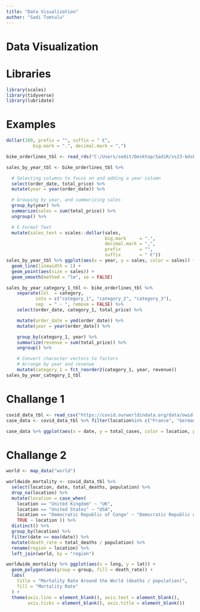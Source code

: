 ```yaml
---
title: "Data Visualization"
author: "Sadi Tomtulu"
---
```


# Data Visualization

# Libraries

```r
library(scales)
library(tidyverse)
library(lubridate)
```

# Examples

```r

dollar(100, prefix = "", suffix = " €",
          big.mark = ".", decimal.mark = ",")

bike_orderlines_tbl <- read_rds("C:/Users/sedit/Desktop/SadiR/ss23-bdsb-Sadtom98/content/01_journal/01_tidyverse_files/Bikes/01_bike_sales/02_wrangled_data/bike_orderlines.rds")

sales_by_year_tbl <- bike_orderlines_tbl %>%

  # Selecting columns to focus on and adding a year column
  select(order_date, total_price) %>%
  mutate(year = year(order_date)) %>%

  # Grouping by year, and summarizing sales
  group_by(year) %>%
  summarize(sales = sum(total_price)) %>%
  ungroup() %>%

  # € Format Text
  mutate(sales_text = scales::dollar(sales, 
                                     big.mark     = ".", 
                                     decimal.mark = ",", 
                                     prefix       = "", 
                                     suffix       = " €"))
sales_by_year_tbl %>% ggplot(aes(x = year, y = sales, color = sales)) +
  geom_line(linewidth = 1) +
  geom_point(aes(size = sales)) +
  geom_smooth(method = "lm", se = FALSE)

sales_by_year_category_1_tbl <- bike_orderlines_tbl %>%
    separate(col  = category,
           into = c("category_1", "category_2", "category_3"),
           sep  = " - ", remove = FALSE) %>%
    select(order_date, category_1, total_price) %>%

    mutate(order_date = ymd(order_date)) %>%
    mutate(year = year(order_date)) %>%

    group_by(category_1, year) %>%
    summarize(revenue = sum(total_price)) %>%
    ungroup() %>%

    # Convert character vectors to factors
    # Arrange by year and revenue
    mutate(category_1 = fct_reorder2(category_1, year, revenue))
sales_by_year_category_1_tbl
```

# Challange 1

```r
covid_data_tbl <- read_csv("https://covid.ourworldindata.org/data/owid-covid-data.csv")
case_data <- covid_data_tbl %>% filter(location%in% c("France", "Germany", "Spain", "United Kingdom", "United States"))

case_data %>% ggplot(aes(x = date, y = total_cases, color = location, position = "bottom")) + geom_smooth() + labs(title = "COVID 19 confirmed cases")

```

# Challange 2

```r
world <- map_data("world")

worldwide_mortality <- covid_data_tbl %>%
  select(location, date, total_deaths, population) %>%
  drop_na(location) %>%
  mutate(location = case_when(
    location == "United Kingdom" ~ "UK",
    location == "United States" ~ "USA",
    location == "Democratic Republic of Congo" ~ "Democratic Republic of the Congo",
    TRUE ~ location )) %>% 
  distinct() %>%
  group_by(location) %>% 
  filter(date == max(date)) %>%
  mutate(death_rate = total_deaths / population) %>%
  rename(region = location) %>%
  left_join(world, by = "region")

worldwide_mortality %>% ggplot(aes(x = long, y = lat)) + 
  geom_polygon(aes(group = group, fill = death_rate)) +
  labs(
    title = "Mortality Rate Around the World (deaths / population)",
    fill = "Mortality Rate"
  ) +
  theme(axis.line = element_blank(), axis.text = element_blank(),
        axis.ticks = element_blank(), axis.title = element_blank())
```
